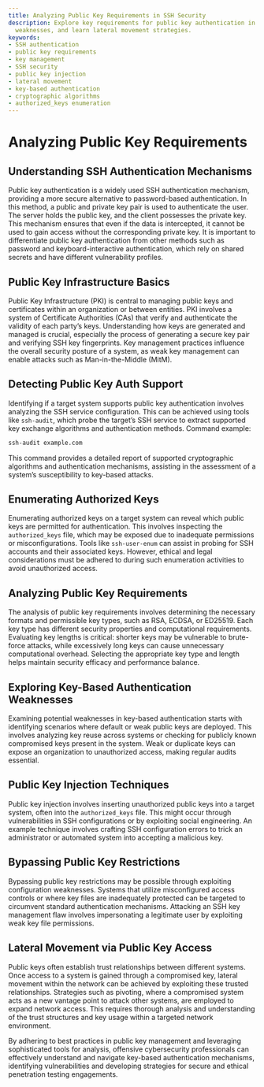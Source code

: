 ```yaml
---
title: Analyzing Public Key Requirements in SSH Security
description: Explore key requirements for public key authentication in SSH, uncover
  weaknesses, and learn lateral movement strategies.
keywords:
- SSH authentication
- public key requirements
- key management
- SSH security
- public key injection
- lateral movement
- key-based authentication
- cryptographic algorithms
- authorized_keys enumeration
---
```


# Analyzing Public Key Requirements

## Understanding SSH Authentication Mechanisms

Public key authentication is a widely used SSH authentication mechanism, providing a more secure alternative to password-based authentication. In this method, a public and private key pair is used to authenticate the user. The server holds the public key, and the client possesses the private key. This mechanism ensures that even if the data is intercepted, it cannot be used to gain access without the corresponding private key. It is important to differentiate public key authentication from other methods such as password and keyboard-interactive authentication, which rely on shared secrets and have different vulnerability profiles.

## Public Key Infrastructure Basics

Public Key Infrastructure (PKI) is central to managing public keys and certificates within an organization or between entities. PKI involves a system of Certificate Authorities (CAs) that verify and authenticate the validity of each party’s keys. Understanding how keys are generated and managed is crucial, especially the process of generating a secure key pair and verifying SSH key fingerprints. Key management practices influence the overall security posture of a system, as weak key management can enable attacks such as Man-in-the-Middle (MitM).

## Detecting Public Key Auth Support

Identifying if a target system supports public key authentication involves analyzing the SSH service configuration. This can be achieved using tools like `ssh-audit`, which probe the target’s SSH service to extract supported key exchange algorithms and authentication methods. Command example:

```bash
ssh-audit example.com
```

This command provides a detailed report of supported cryptographic algorithms and authentication mechanisms, assisting in the assessment of a system’s susceptibility to key-based attacks.

## Enumerating Authorized Keys

Enumerating authorized keys on a target system can reveal which public keys are permitted for authentication. This involves inspecting the `authorized_keys` file, which may be exposed due to inadequate permissions or misconfigurations. Tools like `ssh-user-enum` can assist in probing for SSH accounts and their associated keys. However, ethical and legal considerations must be adhered to during such enumeration activities to avoid unauthorized access.

## Analyzing Public Key Requirements

The analysis of public key requirements involves determining the necessary formats and permissible key types, such as RSA, ECDSA, or ED25519. Each key type has different security properties and computational requirements. Evaluating key lengths is critical: shorter keys may be vulnerable to brute-force attacks, while excessively long keys can cause unnecessary computational overhead. Selecting the appropriate key type and length helps maintain security efficacy and performance balance.

## Exploring Key-Based Authentication Weaknesses

Examining potential weaknesses in key-based authentication starts with identifying scenarios where default or weak public keys are deployed. This involves analyzing key reuse across systems or checking for publicly known compromised keys present in the system. Weak or duplicate keys can expose an organization to unauthorized access, making regular audits essential.

## Public Key Injection Techniques

Public key injection involves inserting unauthorized public keys into a target system, often into the `authorized_keys` file. This might occur through vulnerabilities in SSH configurations or by exploiting social engineering. An example technique involves crafting SSH configuration errors to trick an administrator or automated system into accepting a malicious key.

## Bypassing Public Key Restrictions

Bypassing public key restrictions may be possible through exploiting configuration weaknesses. Systems that utilize misconfigured access controls or where key files are inadequately protected can be targeted to circumvent standard authentication mechanisms. Attacking an SSH key management flaw involves impersonating a legitimate user by exploiting weak key file permissions.

## Lateral Movement via Public Key Access

Public keys often establish trust relationships between different systems. Once access to a system is gained through a compromised key, lateral movement within the network can be achieved by exploiting these trusted relationships. Strategies such as pivoting, where a compromised system acts as a new vantage point to attack other systems, are employed to expand network access. This requires thorough analysis and understanding of the trust structures and key usage within a targeted network environment.

By adhering to best practices in public key management and leveraging sophisticated tools for analysis, offensive cybersecurity professionals can effectively understand and navigate key-based authentication mechanisms, identifying vulnerabilities and developing strategies for secure and ethical penetration testing engagements.
